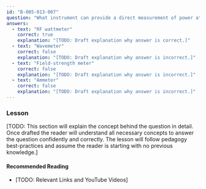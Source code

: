 ```yaml
---
id: "B-005-013-007"
question: "What instrument can provide a direct measurement of power at the output of a transmitter?"
answers:
  - text: "RF wattmeter"
    correct: true
    explanation: "[TODO: Draft explanation why answer is correct.]"
  - text: "Wavemeter"
    correct: false
    explanation: "[TODO: Draft explanation why answer is incorrect.]"
  - text: "Field-strength meter"
    correct: false
    explanation: "[TODO: Draft explanation why answer is incorrect.]"
  - text: "Ammeter"
    correct: false
    explanation: "[TODO: Draft explanation why answer is incorrect.]"
---
```


### Lesson

[TODO: This section will explain the concept behind the question in detail. Once drafted the reader will understand all necessary concepts to answer the question confidently and correctly. The lesson will follow pedagogy best-practices and assume the reader is starting with no previous knowledge.]

#### Recommended Reading

- [TODO: Relevant Links and YouTube Videos]
